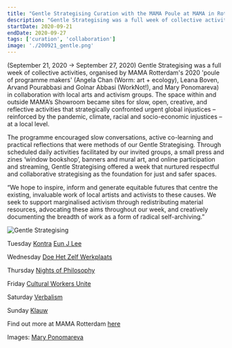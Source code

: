 ```yaml
---
title: "Gentle Strategising Curation with the MAMA Poule at MAMA in Rotterdam"
description: "Gentle Strategising was a full week of collective activities, organised by MAMA Rotterdam's 2020 'poule of programme makers' (Angela Chan (Worm: art + ecology), Leana Boven, Arvand Pourabbasi and Golnar Abbasi (WorkNot!), and Mary Ponomareva) in collaboration with local arts and activism groups. The space within and outside MAMA’s Showroom became sites for slow, open, creative, and reflective activities that strategically confronted urgent global injustices – reinforced by the pandemic, climate, racial and socio-economic injustices – at a local level. (September 21, 2020 → September 27, 2020)"
startDate: 2020-09-21
endDate: 2020-09-27
tags: ['curation', 'collaboration']
image: './200921_gentle.png'
---
```


(September 21, 2020 → September 27, 2020) Gentle Strategising was a full week of collective activities, organised by MAMA Rotterdam's 2020 'poule of programme makers' (Angela Chan (Worm: art + ecology), Leana Boven, Arvand Pourabbasi and Golnar Abbasi (WorkNot!), and Mary Ponomareva) in collaboration with local arts and activism groups. The space within and outside MAMA’s Showroom became sites for slow, open, creative, and reflective activities that strategically confronted urgent global injustices – reinforced by the pandemic, climate, racial and socio-economic injustices – at a local level. 

The programme encouraged slow conversations, active co-learning and practical reflections that were methods of our Gentle Strategising. Through scheduled daily activities facilitated by our invited groups, a small press and zines ‘window bookshop’, banners and mural art, and online participation and streaming, Gentle Strategising offered a week that nurtured respectful and collaborative strategising as the foundation for just and safer spaces.

“We hope to inspire, inform and generate equitable futures that centre the existing, invaluable work of local artists and activists to these causes. We seek to support marginalised activism through redistributing material resources, advocating these aims throughout our week, and creatively documenting the breadth of work as a form of radical self-archiving.”

![Gentle Strategising](200921_gentle2.jpg)

Tuesday
[Kontra](https://www.instagram.com/kontra.rotterdam/)
[Eun J Lee](https://www.instagram.com/crrrrng/)

Wednesday
[Doe Het Zelf Werkplaats](https://www.instagram.com/dhzfietswerkplaats/)

Thursday
[Nights of Philosophy](https://www.instagram.com/nights_of_philosophy/)

Friday
[Cultural Workers Unite](https://www.instagram.com/cultural.workers.unite/)

Saturday
[Verbalism](https://www.instagram.com/verbalism010/)

Sunday
[Klauw](https://www.instagram.com/klauwcollective/)

Find out more at MAMA Rotterdam [here](https://thisismama.nl/en/events/home-en/gentle-strategising/)

Images: [Mary Ponomareva](https://www.mary-universe.com/)